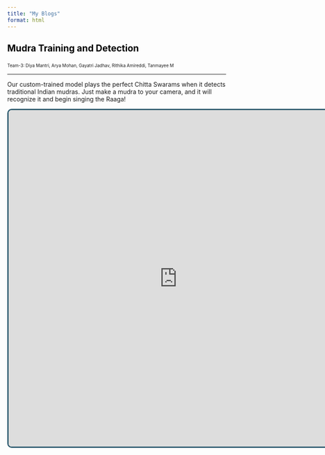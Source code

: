 ```yaml
---
title: "My Blogs"
format: html
---
```


<style>

.navbar {
    background: #2f5c70;
    padding: 15px 20px;
    display: flex;
    justify-content: space-between;
    align-items: center;
}

.navbar a {
    color: white;
    text-decoration: none;
    margin: 0 15px;
    font-size: 18px;
    transition: 0.3s;
  }
  
  .navbar a:hover {
    color: #bee7fa;
  }

</style>

<h2 style="color:black">

Mudra Training and Detection

</h2>

<p style="font-size:10"> Team-3: Diya Mantri, Arya Mohan, Gayatri Jadhav, Rithika Amireddi, Tanmayee M </p>

<hr>

<p>

Our custom-trained model plays the perfect Chitta Swarams when it detects traditional Indian mudras. Just make a mudra to your camera, and it will recognize it and begin singing the Raaga!

</p>

<iframe src="https://editor.p5js.org/diyamantri/sketches/-gJvkerKd" width="775px" height="775px" style="border: 3px solid #2f5c70; border-radius: 10px;">

</iframe>